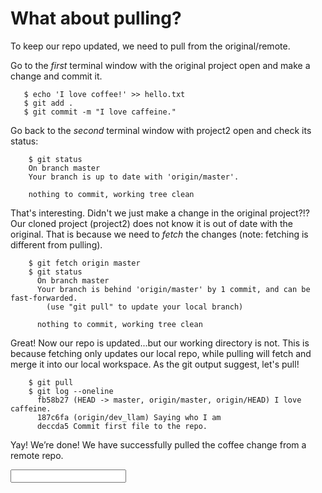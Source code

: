 
What about pulling?
===================

To keep our repo updated, we need to pull from the original/remote.

Go to the *first* terminal window with the original project open and make a change and commit it.  
```
   $ echo 'I love coffee!' >> hello.txt
   $ git add .
   $ git commit -m "I love caffeine."
```

Go back to the *second* terminal window with project2 open and check its status:
```
    $ git status
    On branch master
    Your branch is up to date with 'origin/master'.

    nothing to commit, working tree clean
```
That's interesting.  Didn't we just make a change in the original project?!? Our cloned project (project2) does not know it is out of date with the original.
That is because we need to *fetch* the changes (note: fetching is different from pulling).
```
    $ git fetch origin master
    $ git status
      On branch master
      Your branch is behind 'origin/master' by 1 commit, and can be fast-forwarded.
        (use "git pull" to update your local branch)

      nothing to commit, working tree clean

```    
Great! Now our repo is updated...but our working directory is not.
This is because fetching only updates our local repo, while pulling will fetch and merge it into our local workspace.
As the git output suggest, let's pull!
```
    $ git pull
    $ git log --oneline
      fb58b27 (HEAD -> master, origin/master, origin/HEAD) I love caffeine.
      187c6fa (origin/dev_llam) Saying who I am
      deccda5 Commit first file to the repo.
```

Yay! We’re done! We have successfully pulled the coffee change from a remote repo.

<Input question="Is 'git fetch' and 'git pull' the same thing?" answer="no" />